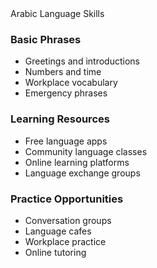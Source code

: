 <ContentSection>
  <IconHeading icon="language">Arabic Language Skills</IconHeading>

### Basic Phrases

- Greetings and introductions
- Numbers and time
- Workplace vocabulary
- Emergency phrases

### Learning Resources

- Free language apps
- Community language classes
- Online learning platforms
- Language exchange groups

### Practice Opportunities

- Conversation groups
- Language cafes
- Workplace practice
- Online tutoring

<MoreInfoButton href="/en/skills/arabic-learning" text="Find Language Classes" />
</ContentSection>
